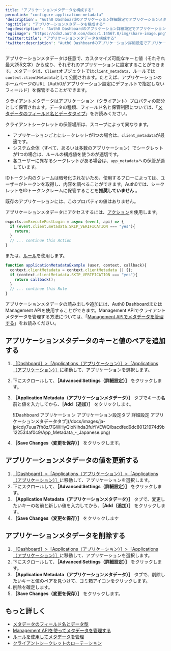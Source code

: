 ```yaml
---
title: "アプリケーションメタデータを構成する"
permalink: "configure-application-metadata"
'description': "Auth0 Dashboardのアプリケーション詳細設定でアプリケーションメタデータ（client_metadataおよびclientMetadata）の構成、更新と削除を行う方法について説明します。"
'og:title': "アプリケーションメタデータを構成する"
'og:description': "Auth0 Dashboardのアプリケーション詳細設定でアプリケーションメタデータ（client_metadataおよびclientMetadata）の構成、更新と削除を行う方法について説明します。"
'og:image': "https://cdn2.auth0.com/docs/1.14567.0/img/share-image.png"
'twitter:title': "アプリケーションメタデータを構成する"
'twitter:description': "Auth0 Dashboardのアプリケーション詳細設定でアプリケーションメタデータ（client_metadataおよびclientMetadata）の構成、更新と削除を行う方法について説明します。"
---
```


アプリケーションメタデータは任意で、カスタマイズ可能なキーと値（それぞれ最大255文字）から成り、それぞれのアプリケーションに設定することができます。メタデータは、`Client`オブジェクトでは`client_metadata`、ルールでは`context.clientMetadata`として公開されます。たとえば、アプリケーションのホームページのURL（Auth0がアプリケーション設定にデフォルトで指定しないフィールド）を保管することができます。

クライアントメタデータはアプリケーション（クライアント）プロパティの部分として保管されます。データの種類、フィールド名と保管制限については、「[メタデータのフィールド名とデータタイプ](/docs/ja-jp/manage-users/user-accounts/metadata/metadata-fields-data)」をお読みください。

<Card title="クライアントシークレットの保管場所">

クライアントシークレットの保管場所は、スコープによって異なります。

* アプリケーションごとにシークレットが1つの場合は、`client_metadata`が最適です。
* システム全体（すべて、あるいは多数のアプリケーション）でシークレットが1つの場合は、ルールの構成値を使うのが適切です。
* 各ユーザーに異なるシークレットがある場合は、`app_metadata`への保管が適しています。

</Card>

<Warning>

IDトークン内のクレームは暗号化されないため、使用するフローによっては、ユーザーがトークンを取得し、内容を調べることができます。Auth0では、シークレットをIDトークンクレームに保管することを**推奨していません** 。

</Warning>

既存のアプリケーションには、このプロパティの値はありません。

アプリケーションメタデータにアクセスするには、[アクション](/docs/ja-jp/customize/actions)を使用します。

```javascript lines
exports.onExecutePostLogin = async (event, api) => {
  if (event.client.metadata.SKIP_VERIFICATION === "yes"){
    return;
  }
  // ... continue this Action
}
```

または、[ルール](/docs/ja-jp/customize/rules)を使用します。

```javascript lines
function applicationMetadataExample (user, context, callback){
  context.clientMetadata = context.clientMetadata || {};
  if (context.clientMetadata.SKIP_VERIFICATION === "yes"){
    return callback();
  }
  // ... continue this Rule
}
```

アプリケーションメタデータの読み出しや追加には、<Tooltip data-tooltip-id="react-containers-DefinitionTooltip-0" href="/docs/ja-jp/glossary?term=auth0-dashboard" tip="Auth0 Dashboard: サービスを構成するためのAuth0の主製品。" cta="用語集の表示">Auth0 Dashboard</Tooltip>または<Tooltip data-tooltip-id="react-containers-DefinitionTooltip-0" href="/docs/ja-jp/glossary?term=management-api" tip="Management API: 顧客が管理タスクを実行できるようにするための製品。" cta="用語集の表示">Management API</Tooltip>を使用することができます。Management APIでクライアントメタデータを管理する方法については、「[Management APIでメタデータを管理する](/docs/ja-jp/manage-users/user-accounts/metadata/manage-metadata-api)」をお読みください。

## アプリケーションメタデータのキーと値のペアを追加する

1. [［Dashboard］>［Applications（アプリケーション）］>［Applications（アプリケーション）］](https://manage.auth0.com/#/applications)に移動して、アプリケーションを選択します。
2. 下にスクロールして、**［Advanced Settings（詳細設定）］** をクリックします。
3. **［Application Metadata（アプリケーションメタデータ）］** タブでキーの名前と値を入力してから、**［Add（追加）］** をクリックします。

   <Frame>![Dashboard アプリケーション アプリケーション設定タブ 詳細設定 アプリケーションメタデータタブ](/docs/images/ja-jp/cdy7uua7fh8z/7GWHyQloNihda3fuYiVEWQ/bacdfed9dc80121974d9b122534af0c9/App_Metadata_-_Japanese.png)</Frame>

4. **［Save Changes（変更を保存）］** をクリックします。

## アプリケーションメタデータの値を更新する

1. [［Dashboard］>［Applications（アプリケーション）］>［Applications（アプリケーション）］](https://manage.auth0.com/#/applications)に移動して、アプリケーションを選択します。
2. 下にスクロールして、**［Advanced Settings（詳細設定）］** をクリックします。
3. **［Application Metadata（アプリケーションメタデータ）］** タブで、変更したいキーの名前と新しい値を入力してから、**［Add（追加）］** をクリックします。
4. **［Save Changes（変更を保存）］** をクリックします

## アプリケーションメタデータを削除する

1. [［Dashboard］>［Applications（アプリケーション）］>［Applications（アプリケーション）］](https://manage.auth0.com/#/applications)に移動して、アプリケーションを選択します。
2. 下にスクロールして、**［Advanced Settings（詳細設定）］** をクリックします。
3. **［Application Metadata（アプリケーションメタデータ）］** タブで、削除したいキーと値のペアを見つけて、ゴミ箱アイコンをクリックします。
4. 削除を確定します。
5. **［Save Changes（変更を保存）］** をクリックします。

## もっと詳しく

* [メタデータのフィールド名とデータ型](/docs/ja-jp/manage-users/user-accounts/metadata/metadata-fields-data)
* [Management APIを使ってメタデータを管理する](/docs/ja-jp/manage-users/user-accounts/metadata/manage-metadata-api)
* [ルールを使用してメタデータを管理](/docs/ja-jp/manage-users/user-accounts/metadata/manage-metadata-rules)
* [クライアントシークレットのローテーション](/docs/ja-jp/get-started/applications/rotate-client-secret)
